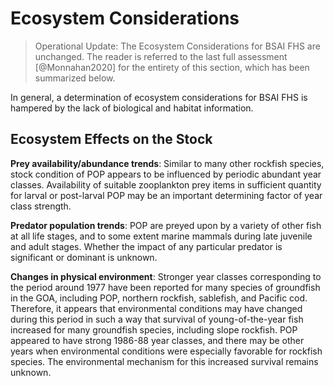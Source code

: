 # Ecosystem Considerations

> Operational Update: The Ecosystem Considerations for BSAI FHS are unchanged. The reader is referred to the last full assessment [@Monnahan2020] for the entirety of this section, which has been summarized below.  

In general, a determination of ecosystem considerations for BSAI FHS is hampered by the lack of biological and habitat information.

## Ecosystem Effects on the Stock

**Prey availability/abundance trends**: Similar to many other rockfish species, stock condition of POP appears to be influenced by periodic abundant year classes. Availability of suitable zooplankton prey items in sufficient quantity for larval or post-larval POP may be an important determining factor of year class strength.

**Predator population trends**:  POP are preyed upon by a variety of other fish at all life stages, and to some extent marine mammals during late juvenile and adult stages. Whether the impact of any particular predator is significant or dominant is unknown.

**Changes in physical environment**: Stronger year classes corresponding to the period around 1977 have been reported for many species of groundfish in the GOA, including POP, northern rockfish, sablefish, and Pacific cod. Therefore, it appears that environmental conditions may have changed during this period in such a way that survival of young-of-the-year fish increased for many groundfish species, including slope rockfish. POP appeared to have strong 1986-88 year classes, and there may be other years when environmental conditions were especially favorable for rockfish species. The environmental mechanism for this increased survival remains unknown. 
